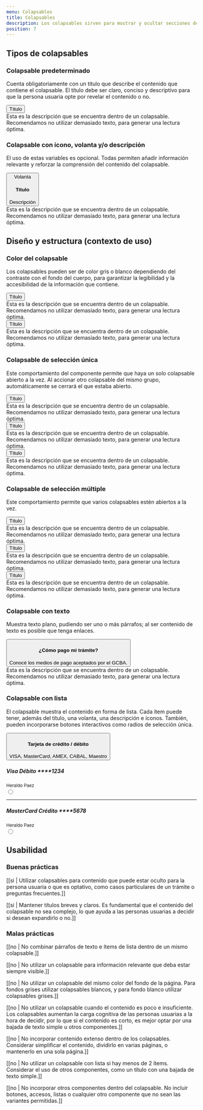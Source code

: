 ```yaml
---
menu: Colapsables
title: Colapsables
description: Los colapsables sirven para mostrar y ocultar secciones de contenido relacionado en una página, lo que mejora la experiencia de las personas usuarias.
position: 7
---
```


## Tipos de colapsables

### Colapsable predeterminado

Cuenta obligatoriamente con un título que describe el contenido que contiene el colapsable. El título debe ser claro, conciso y descriptivo para que la persona usuaria opte por revelar el contenido o no.

<div className="content-2">
  <div className="accordion" id="accordionExample">
    <div className="card">
      <button
        className="card-header collapsed card-link accordion-card-icon"
        data-toggle="collapse"
        data-target="#collapseEight"
      >
        Título
      </button>
      <div id="collapseEight" className="collapse" data-parent="#accordion">
        <div className="card-body">
          Esta es la descripción que se encuentra dentro de un colapsable.
          Recomendamos no utilizar demasiado texto, para generar una lectura
          óptima.
        </div>
      </div>
    </div>
  </div>
</div>

### Colapsable con ícono, volanta y/o descripción

El uso de estas variables es opcional. Todas permiten añadir información relevante y reforzar la comprensión del contenido del colapsable. 

<div className="content-2">
  <div className="accordion">
    <div className="card">
      <button
        className="card-header collapsed card-link"
        data-toggle="collapse"
        data-target="#collapseOne"
      >
        <i className="bx bxs-user-circle"></i>
        <span className="collapse-label">Volanta</span>
        <h4 className="collapse-title">Título</h4>
        <span className="collapse-subtitle">Descripción</span>
      </button>
      <div id="collapseOne" className="collapse">
        <div className="card-body">
          Esta es la descripción que se encuentra dentro de un colapsable.
          Recomendamos no utilizar demasiado texto, para generar una lectura
          óptima.
        </div>
      </div>
    </div>
  </div>
</div>

## Diseño y estructura (contexto de uso)

### Color del colapsable

Los colapsables pueden ser de color gris o blanco dependiendo del contraste con el fondo del cuerpo, para garantizar la legibilidad y la accesibilidad de la información que contiene.

<div className="content-2">
  <div className="accordion accordion-white">
    <div className="card">
      <button
        className="card-header collapsed card-link"
        data-toggle="collapse"
        data-target="#collapseOneWhite"
      >
        <i className="bx bxs-user-circle"></i>
        Título
      </button>
      <div id="collapseOneWhite" className="collapse">
        <div className="card-body">
          Esta es la descripción que se encuentra dentro de un colapsable.
          Recomendamos no utilizar demasiado texto, para generar una lectura
          óptima.
        </div>
      </div>
    </div>
  </div>

  <div className="accordion">
    <div className="card">
      <button
        className="card-header collapsed card-link"
        data-toggle="collapse"
        data-target="#collapseOne"
      >
        <i className="bx bxs-user-circle"></i>
        Título
      </button>
      <div id="collapseOne" className="collapse">
        <div className="card-body">
          Esta es la descripción que se encuentra dentro de un colapsable.
          Recomendamos no utilizar demasiado texto, para generar una lectura
          óptima.
        </div>
      </div>
    </div>
  </div>
</div>

### Colapsable de selección única

Este comportamiento del componente permite que haya un solo colapsable abierto a la vez. Al accionar otro colapsable del mismo grupo, automáticamente se cerrará el que estaba abierto.

<div className="content-2" id="accordion">
  <div className="accordion" id="accordionExample">
    <div className="card">
      <button className="card-header collapsed card-link" data-toggle="collapse" data-target="#collapseOne">
        <i className="bx bxs-user-circle"></i>
        Título
      </button>
      <div id="collapseOne" className="collapse" data-parent="#accordion">
        <div className="card-body">
          Esta es la descripción que se encuentra dentro de un colapsable.
          Recomendamos no utilizar demasiado texto, para generar una lectura
          óptima.
        </div>
      </div>
    </div>
    <div className="card">
      <button className="card-header card-link" data-toggle="collapse" data-target="#collapseTwo">
        <i className="bx bxs-user-circle"></i>
        Título
      </button>
      <div id="collapseTwo" className="collapse show" data-parent="#accordion">
        <div className="card-body">
          Esta es la descripción que se encuentra dentro de un colapsable.
          Recomendamos no utilizar demasiado texto, para generar una lectura
          óptima.
        </div>
      </div>
    </div>
    <div className="card">
      <button className="card-header collapsed card-link" data-toggle="collapse" data-target="#collapseThree">
        <i className="bx bxs-user-circle"></i>
        Título
      </button>
      <div id="collapseThree" className="collapse" data-parent="#accordion">
        <div className="card-body">
          Esta es la descripción que se encuentra dentro de un colapsable.
          Recomendamos no utilizar demasiado texto, para generar una lectura
          óptima.
        </div>
      </div>
    </div>
  </div>
</div>

### Colapsable de selección múltiple

Este comportamiento permite que varios colapsables estén abiertos a la vez. 

<div className="content-2">
  <div className="accordion" id="accordionExample">
    <div className="card">
      <button className="card-header card-link" data-toggle="collapse" data-target="#collapseOne">
        <i className="bx bxs-user-circle"></i>
        Título
      </button>
      <div id="collapseOne" className="collapse show" data-parent="#accordion">
        <div className="card-body">
          Esta es la descripción que se encuentra dentro de un colapsable.
          Recomendamos no utilizar demasiado texto, para generar una lectura
          óptima.
        </div>
      </div>
    </div>
    <div className="card">
      <button className="card-header collapsed card-link" data-toggle="collapse" data-target="#collapseTwo">
        <i className="bx bxs-user-circle"></i>
        Título
      </button>
      <div id="collapseTwo" className="collapse" data-parent="#accordion">
        <div className="card-body">
          Esta es la descripción que se encuentra dentro de un colapsable.
          Recomendamos no utilizar demasiado texto, para generar una lectura
          óptima.
        </div>
      </div>
    </div>
    <div className="card">
      <button className="card-header card-link" data-toggle="collapse" data-target="#collapseThree">
        <i className="bx bxs-user-circle"></i>
        Título
      </button>
      <div id="collapseThree" className="collapse show" data-parent="#accordion">
        <div className="card-body">
          Esta es la descripción que se encuentra dentro de un colapsable.
          Recomendamos no utilizar demasiado texto, para generar una lectura
          óptima.
        </div>
      </div>
    </div>
  </div>
</div>

### Colapsable con texto

Muestra texto plano, pudiendo ser uno o más párrafos; al ser contenido de texto es posible que tenga enlaces.

<div className="content-4">
  <div className="accordion">
    <div className="card">
       <button
        className="card-header card-link card-info"
        data-toggle="collapse"
        data-target="#collapseOne"
      >
        <h4 className="collapse-title">¿Cómo pago mi trámite?</h4>
        <span className="collapse-subtitle">
          Conocé los medios de pago aceptados por el GCBA.
        </span>
      </button>
      <div id="collapseOne" className="collapse show">
        <div className="card-body">
          Esta es la descripción que se encuentra dentro de un colapsable.
          Recomendamos no utilizar demasiado texto, para generar una lectura
          óptima.
        </div>
      </div>
    </div>
  </div>
</div>

### Colapsable con lista

El colapsable muestra el contenido en forma de lista. Cada ítem puede tener, además del título, una volanta, una descripción e íconos. También, pueden incorporarse botones interactivos como radios de selección única. 

<div className="content-4">
  <div className="accordion" id="accordionListExample">
    <div className="card">
      <button className="card-header card-link card-info" data-toggle="collapse" data-target="#collapseEight">
        <h4 className="collapse-title">Tarjeta de crédito / débito</h4>
        <span className="collapse-subtitle">VISA, MasterCard, AMEX, CABAL, Maestro</span>
      </button>
      <div id="collapseEight" className="collapse show" data-parent="#accordion">
        <form className="card-body">
          <label className="card-details" for="visa">
            <i className="bx bxl-visa"></i>
            <div className="card-details-content">
              <h5>Visa Débito ****1234</h5>
              <small>Heraldo Paez</small>
            </div>
            <input type="radio" className="form-radio" name="credit_card" id="visa" />
          </label>
          <hr />
          <label className="card-details" for="master">
            <i className="bx bxl-mastercard"></i>
            <div className="card-details-content">
              <h5>MasterCard Crédito ****5678</h5>
              <small>Heraldo Paez</small>
            </div>
            <input type="radio" className="form-radio" name="credit_card" id="master" />
          </label>
        </form>
      </div>
    </div>
  </div>
</div>

## Usabilidad

### Buenas prácticas

[[si | Utilizar colapsables para contenido que puede estar oculto para la persona usuaria o que es optativo, como casos particulares de un trámite o preguntas frecuentes.]]

[[si | Mantener títulos breves y claros. Es fundamental que el contenido del colapsable no sea complejo, lo que ayuda a las personas usuarias a decidir si desean expandirlo o no.]]

### Malas prácticas

[[no | No combinar párrafos de texto e ítems de lista dentro de un mismo colapsable.]]

[[no | No utilizar un colapsable para información relevante que deba estar siempre visible.]]

[[no | No utilizar un colapsable del mismo color del fondo de la página. Para fondos grises utilizar colapsables blancos, y para fondo blanco utilizar colapsables grises.]]

[[no | No utilizar un colapsable cuando el contenido es poco e insuficiente. Los colapsables aumentan la carga cognitiva de las personas usuarias a la hora de decidir, por lo que si el contenido es corto, es mejor optar por una bajada de texto simple u otros componentes.]]

[[no | No incorporar contenido extenso dentro de los colapsables. Considerar simplificar el contenido, dividirlo en varias páginas, o mantenerlo en una sola página.]]

[[no | No utilizar un colapsable con lista si hay menos de 2 ítems. Considerar el uso de otros componentes, como un título con una bajada de texto simple.]]

[[no | No incorporar otros componentes dentro del colapsable. No incluir botones, accesos, listas o cualquier otro componente que no sean las variantes permitidas.]]
